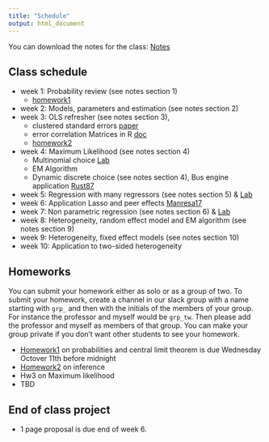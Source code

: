 ```yaml
---
title: "Schedule"
output: html_document
---
```


You can download the notes for the class: <a class="btn btn-warning" href="pdf/econ-21130-notes.pdf" role="button">Notes</a>

## Class schedule

 - week 1: Probability review (see notes section 1) 
    - [homework1 <i class="fa fa-external-link" aria-hidden="true"></i>](hw-probability.html)
 - week 2: Models, parameters and estimation (see notes section 2) 
 - week 3: OLS refresher (see notes section 3), 
    - clustered standard errors [paper <i class="fa fa-external-link" aria-hidden="true"></i>](http://cameron.econ.ucdavis.edu/research/Cameron_Miller_JHR_2015_February.pdf) 
    - error correlation Matrices in R [doc <i class="fa fa-external-link" aria-hidden="true"></i>](https://cran.r-project.org/web/packages/sandwich/vignettes/sandwich.pdf)
    - [homework2 <i class="fa fa-external-link" aria-hidden="true"></i>](hw-inference.html)
 - week 4: Maximum Likelihood (see notes section 4)
    - Multinomial choice  [Lab <i class="fa fa-external-link" aria-hidden="true"></i>](http://econ21130.lamadon.com/lab-discretechoice.html)
    - EM Algorithm
    - Dynamic discrete choice (see notes section 4), Bus engine application [Rust87 <i class="fa fa-external-link" aria-hidden="true"></i>](http://people.hss.caltech.edu/~mshum/stats/rust.pdf) 
 - week 5: Regression with many regressors (see notes section 5) & [Lab](http://econ21130.lamadon.com/linear-selection.html)
 - week 6: Application Lasso and peer effects [Manresa17 <i class="fa fa-external-link" aria-hidden="true"></i>](https://www.dropbox.com/s/erc8gr4yo0favyx/Manresa_2016_final.pdf?dl=0)
 - week 7: Non parametric regression (see notes section 6) & [Lab](http://econ21130.lamadon.com/np-regression.html)  
 - week 8: Heterogeneity, random effect model and EM algorithm (see notes section 9) 
 - week 9: Heterogeneity, fixed effect models (see notes section 10) 
 - week 10: Application to two-sided heterogeneity

## Homeworks

You can submit your homework either as solo or as a group of two. To submit your homework, create a channel in our slack group with a name starting with `grp_` and then with the initials of the members of your group. For instance the professor and myself would be `grp_tw`. Then please add the professor and myself as members of that group. You can make your group private if you don't want other students to see your homework.

 - [Homework1](hw-probability.html) on probabilities and central limit theorem is due Wednesday Octover 11th before midnight
 - [Homework2](hw-inference.html) on inference
 - Hw3 on Maximum likelihood
 - TBD

## End of class project

 - 1 page proposal is due end of week 6.





